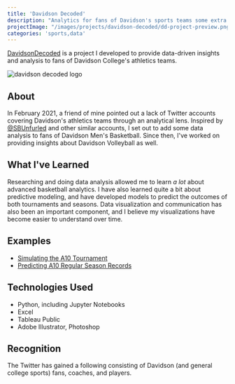 ```yaml
---
title: 'Davidson Decoded'
description: "Analytics for fans of Davidson's sports teams some extra here to see what will happen"
projectImage: "/images/projects/davidson-decoded/dd-project-preview.png"
categories: 'sports,data'
---
```


[DavidsonDecoded](https://twitter.com/DavidsonDecoded) is a project I developed
to provide data-driven insights and analysis to fans of Davidson College's 
athletics teams.

<Image priority height={720} width={1080} alt="davidson decoded logo" src="/images/projects/davidson-decoded/dd-project-preview.png"/>

## About
In February 2021, a friend of mine pointed out a lack of Twitter accounts covering
Davidson's athletics teams through an analytical lens. Inspired by 
[@SBUnfurled](https://twitter.com/SBUnfurled) and other similar accounts, I set out
to add some data analysis to fans of Davidson Men's Basketball. Since then, I've
worked on providing insights about Davidson Volleyball as well.

## What I've Learned
Researching and doing data analysis allowed me to learn *a lot* about advanced 
basketball analytics. I have also learned quite a bit about predictive modeling,
and have developed models to predict the outcomes of both tournaments and 
seasons. Data visualization and communication has also been an important
component, and I believe my visualizations have become easier to understand over 
time.

## Examples
- [Simulating the A10 Tournament](https://twitter.com/DavidsonDecoded/status/1366922886561210369?s=20)
- [Predicting A10 Regular Season Records](https://twitter.com/DavidsonDecoded/status/1412136851868045313?s=20)

## Technologies Used
- Python, including Jupyter Notebooks
- Excel
- Tableau Public
- Adobe Illustrator, Photoshop

## Recognition
The Twitter has gained a following consisting of Davidson (and general college sports) fans, coaches, and 
players.